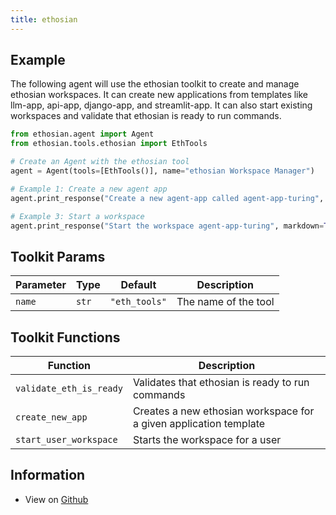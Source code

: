 ```yaml
---
title: ethosian
---
```


## Example

The following agent will use the ethosian toolkit to create and manage ethosian workspaces. It can create new applications from templates like llm-app, api-app, django-app, and streamlit-app. It can also start existing workspaces and validate that ethosian is ready to run commands.

```python cookbook/tools/eth_tools.py
from ethosian.agent import Agent
from ethosian.tools.ethosian import EthTools

# Create an Agent with the ethosian tool
agent = Agent(tools=[EthTools()], name="ethosian Workspace Manager")

# Example 1: Create a new agent app
agent.print_response("Create a new agent-app called agent-app-turing", markdown=True)

# Example 3: Start a workspace
agent.print_response("Start the workspace agent-app-turing", markdown=True)
```

## Toolkit Params

| Parameter | Type | Default | Description |
|-----------|------|---------|-------------|
| `name` | `str` | `"eth_tools"` | The name of the tool |

## Toolkit Functions

| Function | Description |
|----------|-------------|
| `validate_eth_is_ready` | Validates that ethosian is ready to run commands |
| `create_new_app` | Creates a new ethosian workspace for a given application template |
| `start_user_workspace` | Starts the workspace for a user |


## Information

- View on [Github](https://github.com/ethosianhq/ethosian/blob/main/ethosian/tools/ethosian.py)
